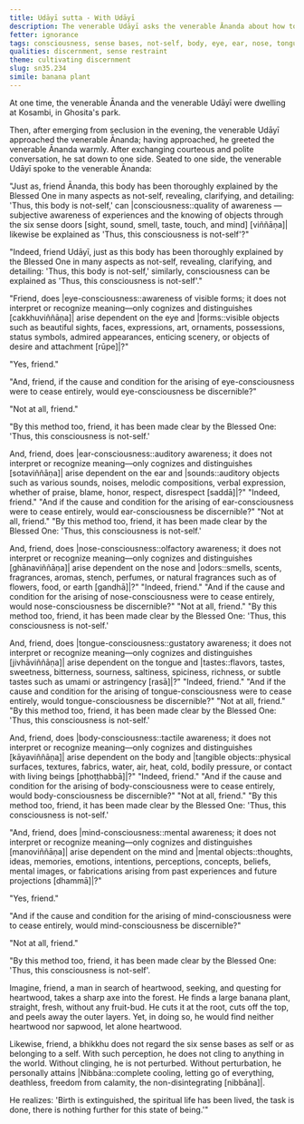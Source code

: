 ```yaml
---
title: Udāyī sutta - With Udāyī
description: The venerable Udāyī asks the venerable Ānanda about how to see the not-self nature of consciousness.
fetter: ignorance
tags: consciousness, sense bases, not-self, body, eye, ear, nose, tongue, body, mind, perception, contact, feeling, craving, clinging, becoming, birth, aging, death, suffering, cessation, path, sn, sn35-44, sn35
qualities: discernment, sense restraint
theme: cultivating discernment
slug: sn35.234
simile: banana plant
---
```


At one time, the venerable Ānanda and the venerable Udāyī were dwelling at Kosambi, in Ghosita's park.

Then, after emerging from seclusion in the evening, the venerable Udāyī approached the venerable Ānanda; having approached, he greeted the venerable Ānanda warmly. After exchanging courteous and polite conversation, he sat down to one side. Seated to one side, the venerable Udāyī spoke to the venerable Ānanda:

"Just as, friend Ānanda, this body has been thoroughly explained by the Blessed One in many aspects as not-self, revealing, clarifying, and detailing: 'Thus, this body is not-self,' can |consciousness::quality of awareness — subjective awareness of experiences and the knowing of objects through the six sense doors [sight, sound, smell, taste, touch, and mind] [viññāṇa]| likewise be explained as 'Thus, this consciousness is not-self'?"

"Indeed, friend Udāyī, just as this body has been thoroughly explained by the Blessed One in many aspects as not-self, revealing, clarifying, and detailing: 'Thus, this body is not-self,' similarly, consciousness can be explained as 'Thus, this consciousness is not-self'."

"Friend, does |eye-consciousness::awareness of visible forms; it does not interpret or recognize meaning—only cognizes and distinguishes [cakkhuviññāṇa]| arise dependent on the eye and |forms::visible objects such as beautiful sights, faces, expressions, art, ornaments, possessions, status symbols, admired appearances, enticing scenery, or objects of desire and attachment [rūpe]|?"

"Yes, friend."

"And, friend, if the cause and condition for the arising of eye-consciousness were to cease entirely, would eye-consciousness be discernible?"

"Not at all, friend."

"By this method too, friend, it has been made clear by the Blessed One: 'Thus, this consciousness is not-self.'

And, friend, does |ear-consciousness::auditory awareness; it does not interpret or recognize meaning—only cognizes and distinguishes [sotaviññāṇa]| arise dependent on the ear and |sounds::auditory objects such as various sounds, noises, melodic compositions, verbal expression, whether of praise, blame, honor, respect, disrespect [saddā]|?" "Indeed, friend." "And if the cause and condition for the arising of ear-consciousness were to cease entirely, would ear-consciousness be discernible?" "Not at all, friend." "By this method too, friend, it has been made clear by the Blessed One: 'Thus, this consciousness is not-self.'

And, friend, does |nose-consciousness::olfactory awareness; it does not interpret or recognize meaning—only cognizes and distinguishes [ghānaviññāṇa]| arise dependent on the nose and |odors::smells, scents, fragrances, aromas, stench, perfumes, or natural fragrances such as of flowers, food, or earth [gandhā]|?" "Indeed, friend." "And if the cause and condition for the arising of nose-consciousness were to cease entirely, would nose-consciousness be discernible?" "Not at all, friend." "By this method too, friend, it has been made clear by the Blessed One: 'Thus, this consciousness is not-self.'

And, friend, does |tongue-consciousness::gustatory awareness; it does not interpret or recognize meaning—only cognizes and distinguishes [jivhāviññāṇa]| arise dependent on the tongue and |tastes::flavors, tastes, sweetness, bitterness, sourness, saltiness, spiciness, richness, or subtle tastes such as umami or astringency [rasā]|?" "Indeed, friend." "And if the cause and condition for the arising of tongue-consciousness were to cease entirely, would tongue-consciousness be discernible?" "Not at all, friend." "By this method too, friend, it has been made clear by the Blessed One: 'Thus, this consciousness is not-self.'

And, friend, does |body-consciousness::tactile awareness; it does not interpret or recognize meaning—only cognizes and distinguishes [kāyaviññāṇa]| arise dependent on the body and |tangible objects::physical surfaces, textures, fabrics, water, air, heat, cold, bodily pressure, or contact with living beings [phoṭṭhabbā]|?" "Indeed, friend." "And if the cause and condition for the arising of body-consciousness were to cease entirely, would body-consciousness be discernible?" "Not at all, friend." "By this method too, friend, it has been made clear by the Blessed One: 'Thus, this consciousness is not-self.'

"And, friend, does |mind-consciousness::mental awareness; it does not interpret or recognize meaning—only cognizes and distinguishes [manoviññāṇa]| arise dependent on the mind and |mental objects::thoughts, ideas, memories, emotions, intentions, perceptions, concepts, beliefs, mental images, or fabrications arising from past experiences and future projections [dhammā]|?"

"Yes, friend."

"And if the cause and condition for the arising of mind-consciousness were to cease entirely, would mind-consciousness be discernible?"

"Not at all, friend."

"By this method too, friend, it has been made clear by the Blessed One: 'Thus, this consciousness is not-self'.

Imagine, friend, a man in search of heartwood, seeking, and questing for heartwood, takes a sharp axe into the forest. He finds a large banana plant, straight, fresh, without any fruit-bud. He cuts it at the root, cuts off the top, and peels away the outer layers. Yet, in doing so, he would find neither heartwood nor sapwood, let alone heartwood.

Likewise, friend, a bhikkhu does not regard the six sense bases as self or as belonging to a self. With such perception, he does not cling to anything in the world. Without clinging, he is not perturbed. Without perturbation, he personally attains |Nibbāna::complete cooling, letting go of everything, deathless, freedom from calamity, the non-disintegrating [nibbāna]|.

He realizes: 'Birth is extinguished, the spiritual life has been lived, the task is done, there is nothing further for this state of being.'"
